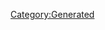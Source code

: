{{Database/Costume/CostumeInfo
 |ID=220
 |DivaId=6
 |PrismCostumeId=30
 |Enabled=2
 |SkillId=30
 |EODICFLJAKO=False
 |AGBPBDODKBK=1
 |HMCOGDICFNB=1
 |LevelMax=4
 |HGBJODBCJDA=4
 |EGLDFPILJLG=1
 |GLEEPAFMPLO=True
 |IIELLEPEEFH=4710
}}
[[Category:Generated]]
